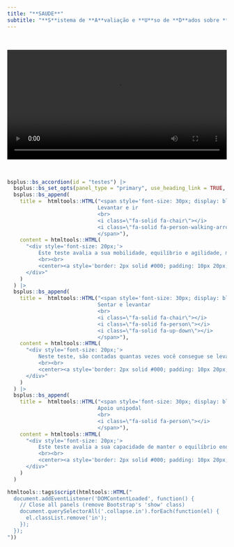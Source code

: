 ```yaml
---
title: "**SAUDE**"
subtitle: "**S**istema de **A**valiação e **U**so de **D**ados sobre **E**nvelhecimento"
---
```


<br>

<center>
<video src="videos/index.mp4" width="100%" controls></video>
</center>

<br>

```r
bsplus::bs_accordion(id = "testes") |>
  bsplus::bs_set_opts(panel_type = "primary", use_heading_link = TRUE, open = FALSE) |>
  bsplus::bs_append(
    title =  htmltools::HTML("<span style='font-size: 30px; display: block; text-align: center; padding: 10px 30px 10px 30px;'>
                             Levantar e ir
                             <br>
                             <i class=\"fa-solid fa-chair\"></i>
                             <i class=\"fa-solid fa-person-walking-arrow-loop-left\"></i>
                             </span>"),
    content = htmltools::HTML(
      "<div style='font-size: 20px;'>
          Este teste avalia a sua mobilidade, equilíbrio e agilidade, medindo o tempo necessário para você completar um percurso que envolve caminhar, trocar de direção e realizar mudanças posturais. Esse teste fornece informações sobre a sua capacidade funcional e risco de quedas.
          <br><br>
          <center><a style='border: 2px solid #000; padding: 10px 20px; text-decoration: none; border-radius: 5px; display: inline-block;' href='timed-up-and-go.html'>TESTE AGORA!</a></center>
      </div>"
    )
  ) |>
  bsplus::bs_append(
    title =  htmltools::HTML("<span style='font-size: 30px; display: block; text-align: center; padding: 10px 30px 10px 30px;'>
                             Sentar e levantar
                             <br>
                             <i class=\"fa-solid fa-chair\"></i>
                             <i class=\"fa-solid fa-person\"></i>
                             <i class=\"fa-solid fa-up-down\"></i>
                             </span>"),
    content = htmltools::HTML(
      "<div style='font-size: 20px;'>
          Neste teste, são contadas quantas vezes você consegue se levantar e sentar de uma cadeira em 30 segundos. Esse exame avalia a sua força muscular, equilíbrio e agilidade.
          <br><br>
          <center><a style='border: 2px solid #000; padding: 10px 20px; text-decoration: none; border-radius: 5px; display: inline-block;' href='sentar-e-levantar.html'>TESTE AGORA!</a></center>
      </div>"
    )
  ) |>
  bsplus::bs_append(
    title =  htmltools::HTML("<span style='font-size: 30px; display: block; text-align: center; padding: 10px 30px 10px 30px;'>
                             Apoio unipodal
                             <br>
                             <i class=\"fa-solid fa-person\"></i>
                             </span>"),
    content = htmltools::HTML(
      "<div style='font-size: 20px;'>
          Este teste avalia a sua capacidade de manter o equilíbrio enquanto está em pé sobre uma perna. Esse exame é fundamental para a avaliação do seu equilíbrio estático.
          <br><br>
          <center><a style='border: 2px solid #000; padding: 10px 20px; text-decoration: none; border-radius: 5px; display: inline-block;' href='apoio-unipodal.html'>TESTE AGORA!</a></center>
      </div>"
    )
  )
```

```r
htmltools::tags$script(htmltools::HTML("
  document.addEventListener('DOMContentLoaded', function() {
    // Close all panels (remove Bootstrap's 'show' class)
    document.querySelectorAll('.collapse.in').forEach(function(el) {
      el.classList.remove('in');
    });
  });
"))
```
